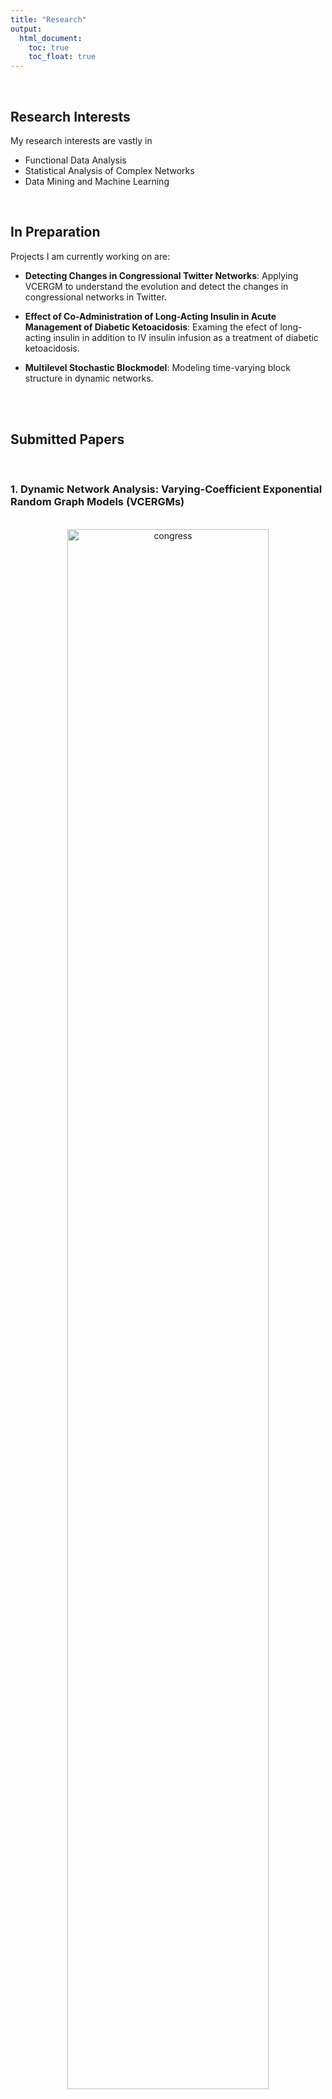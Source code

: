 ```yaml
---
title: "Research"
output:
  html_document:
    toc: true
    toc_float: true
---
```


<br> 

## Research Interests

My research interests are vastly in 

* Functional Data Analysis
* Statistical Analysis of Complex Networks 
* Data Mining and Machine Learning

<br>

## In Preparation

Projects I am currently working on are:

* **Detecting Changes in Congressional Twitter Networks**: Applying VCERGM to understand the evolution and detect the changes in congressional networks in Twitter.

* **Effect of Co-Administration of Long-Acting Insulin in Acute Management of Diabetic Ketoacidosis**: Examing the efect of long-acting insulin in addition to IV insulin infusion as a treatment of diabetic ketoacidosis.

* **Multilevel Stochastic Blockmodel**: Modeling time-varying block structure in dynamic networks.

<br> <br>

## Submitted Papers

<br>

### 1. Dynamic Network Analysis: Varying-Coefficient Exponential Random Graph Models (VCERGMs)

<center>
<br><img src="image/congress.png" alt="congress" style="width:80%; border:0px solid"><br>
</center>

Effectively making inference on dynamic networks is a computationally challenging task, and many dynamic network models are intractable even for moderately sized networks. In this paper, we propose and investigate a family of dynamic network models, known as varying-coefficient exponential random graph models (VCERGMs), that characterize the evolution of network topology through smoothly varying parameters. The VCERGM provides an interpretable dynamic network model that enables the inference of temporal heterogeneity in dynamic networks. We establish how to fit the VCERGM through maximum pseudo-likelihood techniques, and provide a computationally tractable method for statistical inference of complex dynamic networks. We furthermore devise a bootstrap hypothesis testing framework for testing the temporal heterogeneity of an observed dynamic network sequence.

Preprint is available [here](https://arxiv.org/abs/1702.03632).

<br> 

### 2. Functional Registration: Gait analysis

<center>
<br><img src="image/registration.png" alt="registration" style="width:70%; border:0px solid"><br>
</center>

In this study, we explore the properties of continuous in-shoe sensor recordings using a functional data analysis approach. We separate the sources of variability (phase and amplitude) via curve registration. We examine the correlation of phase shifts across sensors within a stance to evaluate the pattern of phase variability shared across sensors. Using the registered curves, we explore possible associations between in-shoe sensor recordings and GRF measurements to evaluate the in-shoe sensor recordings as a possible surrogate for in-lab GRF measurements.

Preprint is available upon request.

<br> <br>

## Published Papers

<br>

### 1. Autism Spectrum Disorder and Brain MR Imaging Findings

<center>
<br><img src="image/brain.png" alt="congress" style="width:40%; border:0px solid"><br>
</center>

We identify developmental neuroradiologic findings in a large cohort of carriers who have deletion and duplication at 16p11.2 (one of the most common genetic causes of autism spectrum disorder [ASD]) and assess how these features are associated with behavioral and cognitive outcomes.
